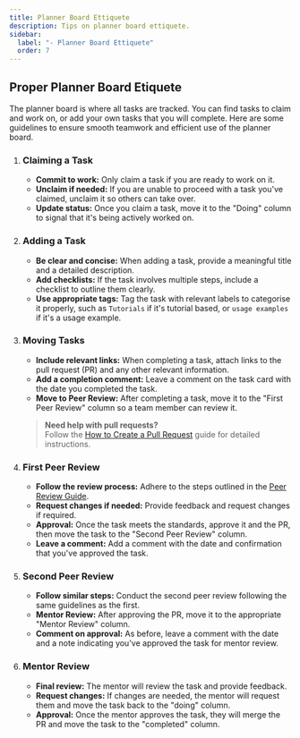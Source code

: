 ```yaml
---
title: Planner Board Ettiquete
description: Tips on planner board ettiquete.
sidebar:
  label: "- Planner Board Ettiquete"
  order: 7
---
```



## Proper Planner Board Etiquete

The planner board is where all tasks are tracked. You can find tasks to claim and work on, or add
your own tasks that you will complete. Here are some guidelines to ensure smooth teamwork and
efficient use of the planner board.

<Steps>

1. ### Claiming a Task

   - **Commit to work:** Only claim a task if you are ready to work on it.
   - **Unclaim if needed:** If you are unable to proceed with a task you've claimed, unclaim it so
     others can take over.
   - **Update status:** Once you claim a task, move it to the "Doing" column to signal that it's
     being actively worked on.

2. ### Adding a Task

   - **Be clear and concise:** When adding a task, provide a meaningful title and a detailed
     description.
   - **Add checklists:** If the task involves multiple steps, include a checklist to outline them
     clearly.
   - **Use appropriate tags:** Tag the task with relevant labels to categorise it properly, such as
     `Tutorials` if it's tutorial based, or `usage examples` if it's a usage example.

3. ### Moving Tasks

   - **Include relevant links:** When completing a task, attach links to the pull request (PR) and
     any other relevant information.
   - **Add a completion comment:** Leave a comment on the task card with the date you completed the
     task.
   - **Move to Peer Review:** After completing a task, move it to the "First Peer Review" column so
     a team member can review it.

   > **Need help with pull requests?**  
   > Follow the [How to Create a Pull Request](/products/splashkit/04-pull-request) guide for
   > detailed instructions.

4. ### First Peer Review

   - **Follow the review process:** Adhere to the steps outlined in the
     [Peer Review Guide](/products/splashkit/06-peer-review).
   - **Request changes if needed:** Provide feedback and request changes if required.
   - **Approval:** Once the task meets the standards, approve it and the PR, then move the task to
     the "Second Peer Review" column.
   - **Leave a comment:** Add a comment with the date and confirmation that you've approved the
     task.

5. ### Second Peer Review

   - **Follow similar steps:** Conduct the second peer review following the same guidelines as the
     first.
   - **Mentor Review:** After approving the PR, move it to the appropriate "Mentor Review" column.
   - **Comment on approval:** As before, leave a comment with the date and a note indicating you've
     approved the task for mentor review.

6. ### Mentor Review

   - **Final review:** The mentor will review the task and provide feedback.
   - **Request changes:** If changes are needed, the mentor will request them and move the task back
     to the "doing" column.
   - **Approval:** Once the mentor approves the task, they will merge the PR and move the task to
     the "completed" column.

</Steps>

